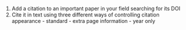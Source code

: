 1.   Add a citation to an important paper in your field searching for its DOI
1.   Cite it in text using three different ways of controlling citation appearance
    -  standard
    -  extra page information
    -  year only
    
